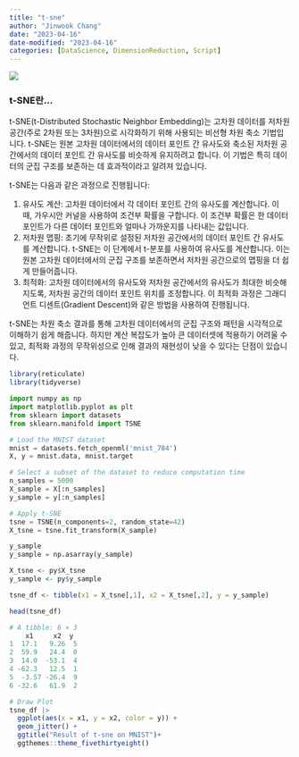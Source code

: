 ```yaml
---
title: "t-sne"
author: "Jinwook Chang"
date: "2023-04-16"
date-modified: "2023-04-16"
categories: [DataScience, DimensionReduction, Script]
---
```


![](result.png)

### t-SNE란…

t-SNE(t-Distributed Stochastic Neighbor Embedding)는 고차원 데이터를 저차원 공간(주로 2차원 또는 3차원)으로 시각화하기 위해 사용되는 비선형 차원 축소 기법입니다. t-SNE는 원본 고차원 데이터에서의 데이터 포인트 간 유사도와 축소된 저차원 공간에서의 데이터 포인트 간 유사도를 비슷하게 유지하려고 합니다. 이 기법은 특히 데이터의 군집 구조를 보존하는 데 효과적이라고 알려져 있습니다.

t-SNE는 다음과 같은 과정으로 진행됩니다:

1. 유사도 계산: 고차원 데이터에서 각 데이터 포인트 간의 유사도를 계산합니다. 이 때, 가우시안 커널을 사용하여 조건부 확률을 구합니다. 이 조건부 확률은 한 데이터 포인트가 다른 데이터 포인트와 얼마나 가까운지를 나타내는 값입니다.
2. 저차원 맵핑: 초기에 무작위로 설정된 저차원 공간에서의 데이터 포인트 간 유사도를 계산합니다. t-SNE는 이 단계에서 t-분포를 사용하여 유사도를 계산합니다. 이는 원본 고차원 데이터에서의 군집 구조를 보존하면서 저차원 공간으로의 맵핑을 더 쉽게 만들어줍니다.
3. 최적화: 고차원 데이터에서의 유사도와 저차원 공간에서의 유사도가 최대한 비슷해지도록, 저차원 공간의 데이터 포인트 위치를 조정합니다. 이 최적화 과정은 그래디언트 디센트(Gradient Descent)와 같은 방법을 사용하여 진행됩니다.

t-SNE는 차원 축소 결과를 통해 고차원 데이터에서의 군집 구조와 패턴을 시각적으로 이해하기 쉽게 해줍니다. 하지만 계산 복잡도가 높아 큰 데이터셋에 적용하기 어려울 수 있고, 최적화 과정의 무작위성으로 인해 결과의 재현성이 낮을 수 있다는 단점이 있습니다.

```r
library(reticulate)
library(tidyverse)
```

```python
import numpy as np
import matplotlib.pyplot as plt
from sklearn import datasets
from sklearn.manifold import TSNE

# Load the MNIST dataset
mnist = datasets.fetch_openml('mnist_784')
X, y = mnist.data, mnist.target

# Select a subset of the dataset to reduce computation time
n_samples = 5000
X_sample = X[:n_samples]
y_sample = y[:n_samples]

# Apply t-SNE
tsne = TSNE(n_components=2, random_state=42)
X_tsne = tsne.fit_transform(X_sample)

y_sample
y_sample = np.asarray(y_sample)
```

```r
X_tsne <- py$X_tsne
y_sample <- py$y_sample

tsne_df <- tibble(x1 = X_tsne[,1], x2 = X_tsne[,2], y = y_sample)

head(tsne_df)
```

```r
# A tibble: 6 × 3
    x1     x2  y        
1  17.1   9.26  5        
2  59.9   24.4  0        
3  14.0  -53.1  4        
4 -62.3   12.5  1        
5  -3.57 -26.4  9        
6 -32.6   61.9  2
```

```r
# Draw Plot
tsne_df |>
  ggplot(aes(x = x1, y = x2, color = y)) +
  geom_jitter() +
  ggtitle("Result of t-sne on MNIST")+
  ggthemes::theme_fivethirtyeight()
```
